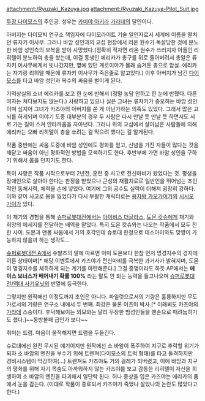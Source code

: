 attachment:/Ryuzaki_Kazuya.jpg
attachment:/Ryuzaki_Kazuya-Pilot_Suit.jpg

[[투장 다이모스]]의 주인공. 성우는 [[카미야 아키라]]
[[가라데]]의 달인이다. 

아버지는 다이모빅 연구소 책임자에 다이모라이트 기술 일인자로서 세계에 이름을 떨치던 류자키 이사무. 그러나 바암 성인과의 교섭 현장에서 리온 원수가 독살당한 것에 분노한 바암 성인측의 보복을 받아 사망했다.(정확히 적자면 리온 원수가 쓰러지자 아들인 리히텔이 분노하여 총을 쐈는데, 이걸 동생인 에리카가 총구를 위로 들어버려서 총알은 류자키 이사무에게서 빗나갔지만, 옆에 있던 게로이야가 몰래 숨겨둔 총으로 암살. 에리카는 자기랑 리히텔 때문에 류자키 이사무가 죽은줄로 알고있다.) 이후 아버지가 남긴 [[다이모스]]를 타고 바암 성인과 복수의 싸움을 벌이게 된다.

기억상실의 소녀 에리카를 보고 한 눈에 반해서 (정말 농담 안하고 한 눈에 반했다. 다른 여자는 쳐다보지도 않는다.) 사랑하고 있으나 실은 그녀는 류자키가 증오하는 바암 성인이며 심지어 그녀가 카즈야의 아버지를 쏜 게 아닌가하는 의혹도 있었다. 그래서 많은 고뇌를 하게되며 이야기 도중 대부분의 경우 두 사람은 다시 만날 듯 만날 듯 하면서도 서로 가는 길이 스쳐 안타까움을 자아낸다. 그러나 위의 교섭에서 살아남은 사람들에 의해 에리카는 오빠 리히텔이 총을 쏘려는 걸 막으려 했다는 걸 알게된다.

작품 중반에는 싸움 도중에 바암 성인에도 평화를 믿고, 신념을 가진 자들이 많다는 것을 깨닫고 싸움이 아닌 평화적인 방법을 모색하기도 한다. 후반부에 가면 바암 성인을 구하기 위해서 몸을 던지기도 한다.

특이 사항은 작품 시작으로부터 2년전, 훈련 중 사고로 전신마비가 왔었다는 것. 평생을 장애인으로 살아야 한다는 판정을 받았으나 근성의 재활치료로 일반인을 뛰어넘는 초인적인 동체시력, 체력을 손에 넣었다. 여기에 그의 공수도 실력이 더해져 굉장히 강하다. 이와 같이 사고로 몸을 잃었다가 다시 부활한 캐릭터로는 [[용자왕 가오가이가]]의 [[시시오 가이]]가 있다.

이 재기의 경험을 통해 [[슈퍼로봇대전]]에서는 [[아이비스 더글라스]], [[도몬 캇슈]]에게 재기와 희망의 메세지를 전달하는 배역을 맡았다. 특히 도몬 캇슈와는 나오는 작품에서 모두 친한 사이. 도몬과 맨몸 싸움에서 거의 호각인데 슈로대 한정으로 데스아미와도 맞짱이 가능하지 않을까 하는 생각도...

[[슈퍼로봇대전 A]]에서 슈발츠의 말에 따르면 이미 도몬보다 한참 먼저 명경지수의 경지에 이른 상태이며[* 해당 이벤트에서 카즈야가 전신마비를 극복한 과거사가 밝혀지며, 도몬이 명경지수를 체득하게 되는 계기를 마련해준다.] 그걸 증명이라도 하듯 AP에서는 '''에이스 보너스가 베어내기 확률 100%''' 라는 말도 안 되는 능력을 들고나오며 [[슈퍼로봇대전/역대 사기유닛]]의 반열에 등극한다.

그렇지만 원작에선 이정도까지 초인은 아니다. 파일럿으로서의 기량은 훌륭하지만 무도가로서의 기량은 연구소 내에서 두 번째. 최강은 물론 이즈미 박사.[* 이래뵈도 카즈야의 [[가라데]] 스승이다. 후덕해보이는 외모와는 달리 무장한 밤성인들을 맨손으로 때려눕히기도 했다.]~~동방불패 급인가 보다~~

취미는 드럼. 마음이 울적해지면 드럼을 두들긴다.

슈로대에선 완전 무시된 얘기이지만 원작에선 소 바암이 폭주하여 지구로 추락할 위기가 되자 소 바암의 엔진을 부수기 위해 트렌져(다이모스의 트럭 형태)를 타고 돌격하지만 경비시스템이 막강하여(...) 트렌져도 카즈야도 거의 걸레가 되버렸고, 이에 바암과 지구의 평화를 위해 자기 목숨도 아까워하지 않는 카즈야를 보고 감동한 리히텔이 자신을 희생하여 소 바암의 엔진을 파괴해서 일단락 된다. 허나 중상을 입은 카즈야는 에리카의 품에서 눈을 감는다. (이대로 작품이 종료되서 카즈야가 죽었나 살았나의 논란도 많았다고 한다.)
